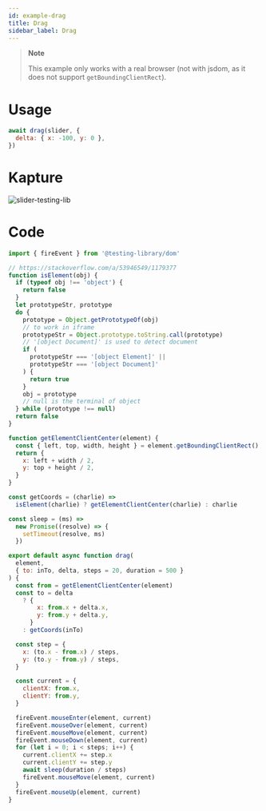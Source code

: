 ```yaml
---
id: example-drag
title: Drag
sidebar_label: Drag
---
```


> **Note**
>
> This example only works with a real browser (not with jsdom, as it does not
> support `getBoundingClientRect`).

# Usage

```js
await drag(slider, {
  delta: { x: -100, y: 0 },
})
```

# Kapture

![slider-testing-lib](https://user-images.githubusercontent.com/880132/80156530-0efc8f00-85bc-11ea-902c-c4e0f11a2579.gif)

# Code

```js
import { fireEvent } from '@testing-library/dom'

// https://stackoverflow.com/a/53946549/1179377
function isElement(obj) {
  if (typeof obj !== 'object') {
    return false
  }
  let prototypeStr, prototype
  do {
    prototype = Object.getPrototypeOf(obj)
    // to work in iframe
    prototypeStr = Object.prototype.toString.call(prototype)
    // '[object Document]' is used to detect document
    if (
      prototypeStr === '[object Element]' ||
      prototypeStr === '[object Document]'
    ) {
      return true
    }
    obj = prototype
    // null is the terminal of object
  } while (prototype !== null)
  return false
}

function getElementClientCenter(element) {
  const { left, top, width, height } = element.getBoundingClientRect()
  return {
    x: left + width / 2,
    y: top + height / 2,
  }
}

const getCoords = (charlie) =>
  isElement(charlie) ? getElementClientCenter(charlie) : charlie

const sleep = (ms) =>
  new Promise((resolve) => {
    setTimeout(resolve, ms)
  })

export default async function drag(
  element,
  { to: inTo, delta, steps = 20, duration = 500 }
) {
  const from = getElementClientCenter(element)
  const to = delta
    ? {
        x: from.x + delta.x,
        y: from.y + delta.y,
      }
    : getCoords(inTo)

  const step = {
    x: (to.x - from.x) / steps,
    y: (to.y - from.y) / steps,
  }

  const current = {
    clientX: from.x,
    clientY: from.y,
  }

  fireEvent.mouseEnter(element, current)
  fireEvent.mouseOver(element, current)
  fireEvent.mouseMove(element, current)
  fireEvent.mouseDown(element, current)
  for (let i = 0; i < steps; i++) {
    current.clientX += step.x
    current.clientY += step.y
    await sleep(duration / steps)
    fireEvent.mouseMove(element, current)
  }
  fireEvent.mouseUp(element, current)
}
```
